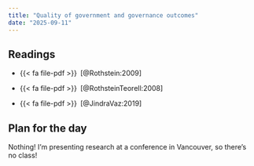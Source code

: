 ```yaml
---
title: "Quality of government and governance outcomes"
date: "2025-09-11"
---
```


## Readings

- {{< fa file-pdf >}}&ensp;[@Rothstein:2009]

- {{< fa file-pdf >}}&ensp;[@RothsteinTeorell:2008]

- {{< fa file-pdf >}}&ensp;[@JindraVaz:2019]


## Plan for the day

Nothing! I'm presenting research at a conference in Vancouver, so there's no class!
